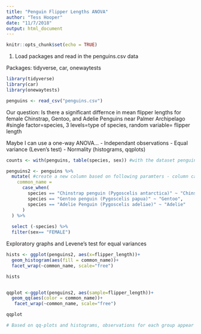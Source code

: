 ```yaml
---
title: "Penguin Flipper Lengths ANOVA"
author: "Tess Hooper"
date: "11/7/2018"
output: html_document
---
```


```r
knitr::opts_chunk$set(echo = TRUE)
```


1. Load packages and read in the penguins.csv data

Packages: tidyverse, car, onewaytests

```r
library(tidyverse)
library(car)
library(onewaytests)

penguins <- read_csv("penguins.csv")
```

Our question: Is there a significant differnce in mean flipper lengths for female Chinstrap, Gentoo, and Adelie Penguins near Palmer Archipelago #single factor=species, 3 levels=type of species, random variable= flipper length

Maybe I can use a one-way ANOVA...
- Independant observations
- Equal variance (Leven's test)
- Normality (histograms, qqplots)


```r

counts <- with(penguins, table(species, sex)) #with the dataset penguins, make a data table that counts species and sex

penguins2 <- penguins %>% 
  mutate( #create a new column based on following paramters - column called common_name, with values where species with name of "Chinstrap penguin", call it "chinstrap"
    common_name = 
      case_when(
        species == "Chinstrap penguin (Pygoscelis antarctica)" ~ "Chinstrap",
        species == "Gentoo penguin (Pygoscelis papua)" ~ "Gentoo",
        species == "Adelie Penguin (Pygoscelis adeliae)" ~ "Adelie"
      )
  ) %>% 
  
  select (-species) %>% 
  filter(sex== "FEMALE")
```


Exploratory graphs and Levene's test for equal variances

```r

hists <- ggplot(penguins2, aes(x=flipper_length))+
  geom_histogram(aes(fill = common_name))+
  facet_wrap(~common_name, scale="free")

hists


qqplot <-ggplot(penguins2, aes(sample=flipper_length))+
  geom_qq(aes(color = common_name))+
   facet_wrap(~common_name, scale="free")

qqplot

# Based on qq-plots and histograms, observations for each group appear normally distributed. Also, n > 30 for all groups, so means will be normally distributed by CLT.
```








